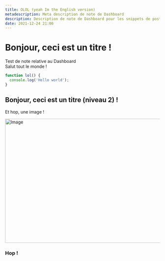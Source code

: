 ```yaml
---
title: OLOL (yeah Im the English version)
metadescription: Meta description de note de Dashboard
description: Description de note de Dashboard pour les snippets de posts
date: 2021-12-24 21:00
---
```


# Bonjour, ceci est un titre !

Test de note relative au Dashboard  
Salut tout le monde !

```ts
function lol() {
  console.log('Hello world');
}
```

## Bonjour, ceci est un titre (niveau 2) !

Et hop, une image !

<Image src="/assets/rtm-txt-logo.svg" width="718" height="404" alt="Image" priority={true} />

### Hop !

<InviteTheBotButton />
